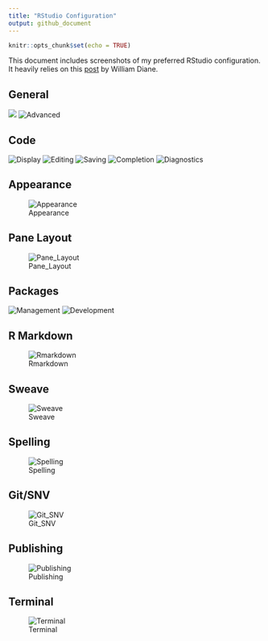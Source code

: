 ```yaml
---
title: "RStudio Configuration"
output: github_document
---
```


```r
knitr::opts_chunk$set(echo = TRUE)
```

This document includes screenshots of my preferred RStudio configuration. It heavily relies on this [post](https://drdoane.com/my-rstudio-configuration/) by William Diane.



## General

![](img/rstudio_configuration_01.png)
![Advanced](img/rstudio_configuration_02.png)

## Code

![Display](img/rstudio_configuration_03.png)
![Editing](img/rstudio_configuration_04.png)
![Saving](img/rstudio_configuration_05.png)
![Completion](img/rstudio_configuration_06.png)
![Diagnostics](img/rstudio_configuration_07.png)


## Appearance
![Appearance](img/rstudio_configuration_08.png)

## Pane Layout
![Pane_Layout](img/rstudio_configuration_09.png)


## Packages
![Management](img/rstudio_configuration_10.png)
![Development](img/rstudio_configuration_11.png)

## R Markdown
![Rmarkdown](img/rstudio_configuration_12.png)

## Sweave
![Sweave](img/rstudio_configuration_13.png)

## Spelling
![Spelling](img/rstudio_configuration_14.png)


## Git/SNV
![Git_SNV](img/rstudio_configuration_15.png)


## Publishing
![Publishing](img/rstudio_configuration_16.png)

## Terminal
![Terminal](img/rstudio_configuration_17.png)
